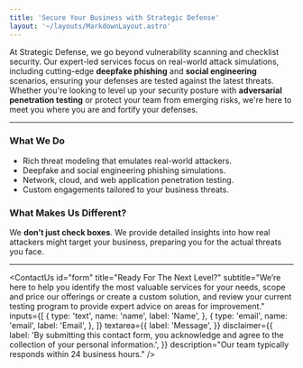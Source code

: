 ```yaml
---
title: 'Secure Your Business with Strategic Defense'
layout: '~/layouts/MarkdownLayout.astro'
---
```


At Strategic Defense, we go beyond vulnerability scanning and checklist security. Our expert-led services focus on real-world attack simulations, including cutting-edge **deepfake phishing** and **social engineering** scenarios, ensuring your defenses are tested against the latest threats. Whether you're looking to level up your security posture with **adversarial penetration testing** or protect your team from emerging risks, we're here to meet you where you are and fortify your defenses.

---

### What We Do

- Rich threat modeling that emulates real-world attackers.
- Deepfake and social engineering phishing simulations.
- Network, cloud, and web application penetration testing.
- Custom engagements tailored to your business threats.

### What Makes Us Different?

We **don’t just check boxes**. We provide detailed insights into how real attackers might target your business, preparing you for the actual threats you face.

---


  <ContactUs
    id="form"
    title="Ready For The Next Level?"
    subtitle="We’re here to help you identify the most valuable services for your needs, scope and price our offerings or create a custom solution, and review your current testing program to provide expert advice on areas for improvement."
    inputs={[
      {
        type: 'text',
        name: 'name',
        label: 'Name',
      },
      {
        type: 'email',
        name: 'email',
        label: 'Email',
      },
    ]}
    textarea={{
      label: 'Message',
    }}
    disclaimer={{
      label:
        'By submitting this contact form, you acknowledge and agree to the collection of your personal information.',
    }}
    description="Our team typically responds within 24 business hours."
  />


